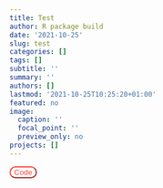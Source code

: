 ```yaml
---
title: Test
author: R package build
date: '2021-10-25'
slug: test
categories: []
tags: []
subtitle: ''
summary: ''
authors: []
lastmod: '2021-10-25T10:25:20+01:00'
featured: no
image:
  caption: ''
  focal_point: ''
  preview_only: no
projects: []
---
```

<style>
button{
    background-color: white;
    color: #f44336;
    border-radius:12px;
    outline: 0;
    transition-duration: 0.4s;
    border-color:#f44336;
}

button:hover{
background-color: #f44336;
color: white;
}
</style>

<button>Code</button>
